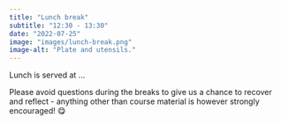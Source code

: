 ```yaml
---
title: "Lunch break"
subtitle: "12:30 - 13:30"
date: "2022-07-25"
image: "images/lunch-break.png"
image-alt: "Plate and utensils."
---
```


Lunch is served at ...

::: callout-warning
Please avoid questions during the breaks to give us a chance to recover and reflect - anything other than course material is however strongly encouraged! 😋
:::
